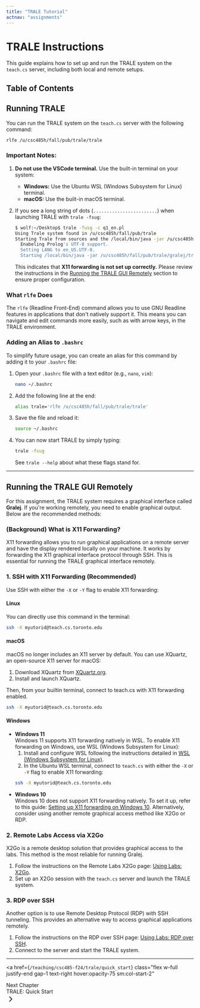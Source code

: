 ```yaml
---
title: "TRALE Tutorial"
actnav: "assignments"
---
```


# TRALE Instructions

This guide explains how to set up and run the TRALE system on the `teach.cs` server, including both local and remote setups.

## Table of Contents

## Running TRALE

You can run the TRALE system on the `teach.cs` server with the following command:

```bash
rlfe /u/csc485h/fall/pub/trale/trale
```

### Important Notes:

1. **Do not use the VSCode terminal.** Use the built-in terminal on your system:
   - **Windows:** Use the Ubuntu WSL (Windows Subsystem for Linux) terminal.
   - **macOS:** Use the built-in macOS terminal.

2. If you see a long string of dots (`........................`) when launching TRALE with `trale -fsug`:
    ```bash
    $ wolf:~/Desktop$ trale -fusg -c q1_en.pl
    Using Trale system found in /u/csc485h/fall/pub/trale
    Starting Trale from sources and the /local/bin/java -jar /u/csc485h/fall/pub/trale/gralej/trunk/gralej/dist/gralej.jar interface
      Enabeling Prolog's UTF-8 support.
      Setting LANG to en_US.UTF-8.
      Starting /local/bin/java -jar /u/csc485h/fall/pub/trale/gralej/trunk/gralej/dist/gralej.jar interface ...................................................................................
    ```
    This indicates that **X11 forwarding is not set up correctly.** Please review the instructions in the [Running the TRALE GUI Remotely](#running-the-trale-gui-remotely) section to ensure proper configuration.


### What `rlfe` Does

The `rlfe` (Readline Front-End) command allows you to use GNU Readline features in applications that don't natively support it. This means you can navigate and edit commands more easily, such as with arrow keys, in the TRALE environment.

### Adding an Alias to `.bashrc`

To simplify future usage, you can create an alias for this command by adding it to your `.bashrc` file:

1. Open your `.bashrc` file with a text editor (e.g., `nano`, `vim`):
   ```bash
   nano ~/.bashrc
   ```
2. Add the following line at the end:
   ```bash
   alias trale='rlfe /u/csc485h/fall/pub/trale/trale'
   ```
3. Save the file and reload it:
   ```bash
   source ~/.bashrc
   ```
4. You can now start TRALE by simply typing:
   ```bash
   trale -fsug
   ```
   See `trale --help` about what these flags stand for.

---

## Running the TRALE GUI Remotely

For this assignment, the TRALE system requires a graphical interface called **Gralej**. If you're working remotely, you need to enable graphical output. Below are the recommended methods:

### (Background) What is X11 Forwarding?

X11 forwarding allows you to run graphical applications on a remote server and have the display rendered locally on your machine. It works by forwarding the X11 graphical interface protocol through SSH. This is essential for running the TRALE graphical interface remotely.

### 1. SSH with X11 Forwarding (Recommended)

Use SSH with either the `-X` or `-Y` flag to enable X11 forwarding:

#### Linux
You can directly use this command in the terminal:
```bash
ssh -X myutorid@teach.cs.toronto.edu
```

#### macOS

macOS no longer includes an X11 server by default. You can use XQuartz, an open-source X11 server for macOS:

1. Download XQuartz from [XQuartz.org](XQuartz.org).
2. Install and launch XQuartz.

Then, from your builtin terminal, connect to teach.cs with X11 forwarding enabled.

```bash
ssh -X myutorid@teach.cs.toronto.edu
```

#### Windows
- **Windows 11**  
Windows 11 supports X11 forwarding natively in WSL. To enable X11 forwarding on Windows, use WSL (Windows Subsystem for Linux):
    1. Install and configure WSL following the instructions detailed in [WSL (Windows Subsystem for Linux)](https://learn.microsoft.com/en-us/windows/wsl/install).
    2. In the Ubuntu WSL terminal, connect to `teach.cs` with either the `-X` or `-Y` flag to enable X11 forwarding:
    ```bash
    ssh -X myutorid@teach.cs.toronto.edu
    ```
- **Windows 10**  
Windows 10 does not support X11 forwarding natively. To set it up, refer to this guide: [Setting up X11 forwarding on Windows 10](https://docs.cse.lehigh.edu/xforwarding/xforwarding-win/). Alternatively, consider using another remote graphical access method like X2Go or RDP.

### 2. Remote Labs Access via X2Go

X2Go is a remote desktop solution that provides graphical access to the labs. This method is the most reliable for running Gralej.

1. Follow the instructions on the Remote Labs X2Go page:
   [Using Labs: X2Go](https://www.teach.cs.toronto.edu/using-labs/remote-labs-x2go/).
2. Set up an X2Go session with the `teach.cs` server and launch the TRALE system.

### 3. RDP over SSH

Another option is to use Remote Desktop Protocol (RDP) with SSH tunneling. This provides an alternative way to access graphical applications remotely.

1. Follow the instructions on the RDP over SSH page:
   [Using Labs: RDP over SSH](https://www.teach.cs.toronto.edu/using-labs/remote-labs-rdp-over-ssh/).
2. Connect to the server and start the TRALE system.


<hr class="my-6 border-dashed" />

<a
  href={`/teaching/csc485-f24/trale/quick_start`}
  class="flex w-full justify-end gap-1 text-right hover:opacity-75 sm:col-start-2"
>
  <div>
    <span>Next Chapter</span>
    <div class="text-sm text-skin-accent/85">TRALE: Quick Start</div>
  </div>
  <svg
    xmlns="http://www.w3.org/2000/svg"
    width="24"
    height="24"
    viewBox="0 0 24 24"
    fill="none"
    stroke="currentColor"
    stroke-width="2"
    stroke-linecap="round"
    stroke-linejoin="round"
    class="icon icon-tabler icons-tabler-outline icon-tabler-chevron-right flex-none"
  >
    <>
      <path stroke="none" d="M0 0h24v24H0z" fill="none" />
      <path d="M9 6l6 6l-6 6" />
    </>
  </svg>
</a>